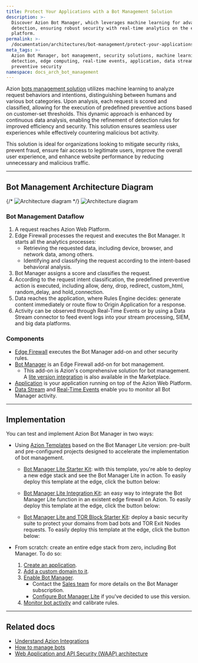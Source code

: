 ```yaml
---
title: Protect Your Applications with a Bot Management Solution
description: >-
  Discover Azion Bot Manager, which leverages machine learning for advanced bot
  detection, ensuring robust security with real-time analytics on the edge
  platform.
permalink: >-
  /documentation/architectures/bot-management/protect-your-applications-with-bot-management/
meta_tags: >-
  Azion Bot Manager, bot management, security solutions, machine learning, bot
  detection, edge computing, real-time events, application, data stream,
  preventive security
namespace: docs_arch_bot_management
---
```



Azion [bots management solution](https://www.azion.com/en/solutions/bot-management/) utilizes machine learning to analyze request behaviors and intentions, distinguishing between humans and various bot categories. Upon analysis, each request is scored and classified, allowing for the execution of predefined preventive actions based on customer-set thresholds. This dynamic approach is enhanced by continuous data analysis, enabling the refinement of detection rules for improved efficiency and security. This solution ensures seamless user experiences while effectively countering malicious bot activity.

This solution is ideal for organizations looking to mitigate security risks, prevent fraud, ensure fair access to legitimate users, improve the overall user experience, and enhance website performance by reducing unnecessary and malicious traffic.

---

## Bot Management Architecture Diagram

{/* ![Architecture diagram](/assets/docs/images/uploads/diagram-bot-management.png) */}
![Architecture diagram](/assets/docs/images/uploads/application-and-network-security/light-bot-management.png)

### Bot Management Dataflow

1. A request reaches Azion Web Platform.
2. Edge Firewall processes the request and executes the Bot Manager. It starts all the analytics processes:
    - Retrieving the requested data, including device, browser, and network data, among others.
    - Identifying and classifying the request according to the intent-based behavioral analysis.
3. Bot Manager assigns a score and classifies the request.
4. According to the request intent classification, the predefined preventive action is executed, including allow, deny, drop, redirect, custom_html, random_delay, and hold_connection.
5. Data reaches the application, where Rules Engine decides: generate content immediately or route flow to Origin Application for a response.
6. Activity can be observed through Real-Time Events or by using a Data Stream connector to feed event logs into your stream processing, SIEM, and big data platforms.

### Components

- [Edge Firewall](/en/documentation/products/secure/edge-firewall/) executes the Bot Manager add-on and other security rules.
- [Bot Manager](/en/documentation/products/secure/edge-firewall/bot-manager/) is an Edge Firewall add-on for bot management.
  - This add-on is Azion's comprehensive solution for bot management. A [lite version integration](/en/documentation/products/guides/bot-manager-lite/) is also available in the Marketplace.
- [Application](/en/documentation/products/build/edge-application/) is your application running on top of the Azion Web Platform.
- [Data Stream](/en/documentation/products/observe/data-stream/) and [Real-Time Events](/en/documentation/products/observe/real-time-metrics/) enable you to monitor all Bot Manager activity.

---

## Implementation

You can test and implement Azion Bot Manager in two ways:

- Using [Azion Templates](/en/documentation/products/marketplace/templates/) based on the Bot Manager Lite version: pre-built and pre-configured projects designed to accelerate the implementation of bot management.
    - [Bot Manager Lite Starter Kit](/en/documentation/products/guides/bot-manager-lite-starter-kit/): with this template, you're able to deploy a new edge stack and see the Bot Manager Lite in action. To easily deploy this template at the edge, click the button below:

      <LinkButton
        label="Deploy Bot Manager Lite Starter Kit"
        link="https://console.azion.com/create/azion/bot-manager-lite-starter-kit"
        icon="ai ai-azion"
        icon-pos="left"
        target="_blank"
      />

    - [Bot Manager Lite Integration Kit](/en/documentation/products/guides/bot-manager-lite-integration-kit/): an easy way to integrate the Bot Manager Lite function in an existent edge firewall on Azion. To easily deploy this template at the edge, click the button below:
    
      <LinkButton
        label="Deploy Bot Manager Lite Integration Kit"
        link="https://console.azion.com/create/azion/bot-manager-lite-integration-kit"
        icon="ai ai-azion"
        icon-pos="left"
        target="_blank"
      />

    - [Bot Manager Lite and TOR Block Starter Kit](/en/documentation/products/guides/bot-manager-lite-and-tor-block-starter-kit/): deploy a basic security suite to protect your domains from bad bots and TOR Exit Nodes requests. To easily deploy this template at the edge, click the button below:

      <LinkButton
        label="Deploy Bot Manager Lite and TOR Block Starter Kit"
        link="https://console.azion.com/create/azion/bot-manager-lite-and-tor-block-starter-kit"
        icon="ai ai-azion"
        icon-pos="left"
        target="_blank"
      />

- From scratch: create an entire edge stack from zero, including Bot Manager. To do so: 
    1. [Create an application](/en/documentation/products/guides/build/build-an-application/).
    2. [Add a custom domain to it](/en/documentation/products/guides/configure-a-domain/).
    3. [Enable Bot Manager](/en/documentation/products/secure/edge-firewall/bot-manager/).
        - Contact the [Sales team](https://www.azion.com/en/contact-sales/) for more details on the Bot Manager subscription.
        - [Configure Bot Manager Lite](/en/documentation/products/guides/bot-manager-lite/) if you've decided to use this version.
    4. [Monitor bot activity](/en/documentation/products/observe/data-stream/first-steps/) and calibrate rules.

---

## Related docs

- [Understand Azion Integrations](/en/documentation/products/marketplace/integrations/)
- [How to manage bots](/en/documentation/products/guides/secure/manage-bots/)
- [Web Application and API Security (WAAP) architecture](/en/documentation/architectures/edge-firewall/web-application-and-api-protection-waap/)
